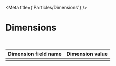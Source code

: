 

<Meta
  title={'Particles/Dimensions'}
/>

# Dimensions

<br />

| Dimension field name | Dimension value |
|---|---|
|   |   |
